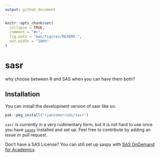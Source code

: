 ```yaml
---
output: github_document
---
```


<!-- README.md is generated from README.Rmd. Please edit that file -->

```r
knitr::opts_chunk$set(
  collapse = TRUE,
  comment = "#>",
  fig.path = "man/figures/README-",
  out.width = "100%"
)
```

# sasr

<!-- badges: start -->
<!-- badges: end -->

why choose between R and SAS when you can have them both?

## Installation

You can install the development version of sasr like so:

```r
pak::pkg_install("ryanzomorrodi/sasr")
```

`sasr` is currently in a very rudimentary form, but it is not hard to use once
you have [`saspy`](https://sassoftware.github.io/saspy/) installed and set up.
Feel free to contribute by adding an issue or pull request.

Don't have a SAS License? You can still set up saspy with [SAS OnDemand for Academics](https://www.sas.com/en_us/software/on-demand-for-academics.html#928a7e06-1416-4d88-b966-311df1bdfea6).

